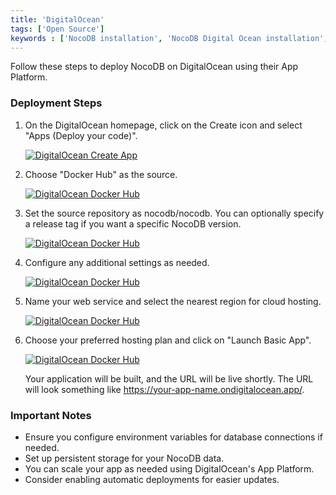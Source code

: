 ```yaml
---
title: 'DigitalOcean'
tags: ['Open Source']
keywords : ['NocoDB installation', 'NocoDB Digital Ocean installation', 'NocoDB prerequisites']
---
```


Follow these steps to deploy NocoDB on DigitalOcean using their App Platform.

### Deployment Steps

1. On the DigitalOcean homepage, click on the Create icon and select "Apps (Deploy your code)".

    [![DigitalOcean Create App](https://user-images.githubusercontent.com/86527202/154790558-f8fe5580-5a58-412c-9c2e-145587712bf2.png)](https://user-images.githubusercontent.com/86527202/154790558-f8fe5580-5a58-412c-9c2e-145587712bf2.png)
2. Choose "Docker Hub" as the source.

    [![DigitalOcean Docker Hub](https://user-images.githubusercontent.com/86527202/154790563-b5b6d5b4-0bdc-4718-8cea-0a7ee52f283b.png)](https://user-images.githubusercontent.com/86527202/154790563-b5b6d5b4-0bdc-4718-8cea-0a7ee52f283b.png)

3. Set the source repository as nocodb/nocodb. You can optionally specify a release tag if you want a specific NocoDB version.

   [![DigitalOcean Docker Hub](https://user-images.githubusercontent.com/86527202/154790564-1dcb5e33-3a57-471a-a44c-835a410a0cb7.png)](https://user-images.githubusercontent.com/86527202/154790564-1dcb5e33-3a57-471a-a44c-835a410a0cb7.png)

4. Configure any additional settings as needed.

   [![DigitalOcean Docker Hub](https://user-images.githubusercontent.com/86527202/154790565-c0234b2e-ad50-4042-90b6-4f8798f1d585.png)](https://user-images.githubusercontent.com/86527202/154790565-c0234b2e-ad50-4042-90b6-4f8798f1d585.png)

5. Name your web service and select the nearest region for cloud hosting.

   [![DigitalOcean Docker Hub](https://user-images.githubusercontent.com/86527202/154790567-a6e65e4e-9aa0-4edb-998e-da8803ad6e23.png)](https://user-images.githubusercontent.com/86527202/154790567-a6e65e4e-9aa0-4edb-998e-da8803ad6e23.png)

6. Choose your preferred hosting plan and click on "Launch Basic App".

   [![DigitalOcean Docker Hub](https://user-images.githubusercontent.com/86527202/154790570-62044713-5cca-4d06-82ec-f3cc257218a1.png)](https://user-images.githubusercontent.com/86527202/154790570-62044713-5cca-4d06-82ec-f3cc257218a1.png)

    Your application will be built, and the URL will be live shortly. The URL will look something like https://your-app-name.ondigitalocean.app/.


### Important Notes

- Ensure you configure environment variables for database connections if needed.
- Set up persistent storage for your NocoDB data.
- You can scale your app as needed using DigitalOcean's App Platform.
- Consider enabling automatic deployments for easier updates.
